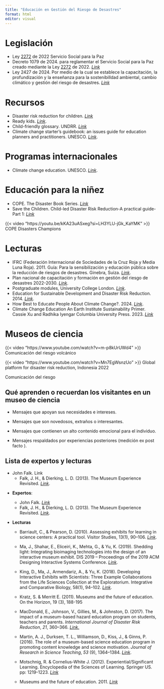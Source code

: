 ```yaml
---
title: "Educación en Gestión del Riesgo de Desastres"
format: html
editor: visual
---
```


# Legislación

-   Ley [2272](https://www.funcionpublica.gov.co/eva/gestornormativo/norma.php?i=197883#2272 "vinculo") de 2022 Servicio Social para la Paz
-   Decreto 1079 de 2024. para reglamentar el Servicio Social para la Paz creado mediante la Ley [2272](https://www.funcionpublica.gov.co/eva/gestornormativo/norma.php?i=197883#2272 "vinculo") de 2022. [*Link*](https://www.funcionpublica.gov.co/eva/gestornormativo/norma.php?i=249476)
-   Ley 2427 de 2024. Por medio de la cual se establece la capacitación, la profundización y la enseñanza para la sostenibilldad ambiental, cambio climático y gestión del riesgo de desastres. [*Link*](https://www.funcionpublica.gov.co/eva/gestornormativo/norma.php?i=250916)

# Recursos

-   Disaster risk reduction for children. [*Link*](https://www.undrr.org/implementing-sendai-framework/sendai-framework-action/disaster-risk-reduction-for-children)
-   Ready kids. [*Link*](https://www.ready.gov/es/kids).
-   Child-friendly glossary. UNDRR. [*Link*](https://www.preventionweb.net/publication/child-friendly-glossary)
-   Climate change starter's guidebook: an issues guide for education planners and practitioners. UNESCO. [*Link*](https://unesdoc.unesco.org/ark:/48223/pf0000211136).

# Programas internacionales

-   Climate change education. UNESCO. [*Link*](https://www.unesco.org/en/climate-change/education).

# Educación para la niñez

-   COPE. The Disaster Book Series. [*Link*](https://cope-disaster-champions.com/)
-   Save the Children. Child-led Disaster Risk Reduction-A practical guide-Part 1: [*Link*](https://resourcecentre.savethechildren.net/document/child-led-disaster-risk-reduction-practical-guide-part-1https://resourcecentre.savethechildren.net/document/child-led-disaster-risk-reduction-practical-guide-part-1)

::: {layout-ncol="2"}
{{< video "https://youtu.be/kKA23uASxeg?si=LH3YLU-jGk_KaYMK" >}} COPE Disasters Champions
:::

# Lecturas

-   IFRC (Federación Internacional de Sociedades de la Cruz Roja y Media Luna Roja). 2011. Guía: Para la sensibilización y educación pública sobre la reducción de riesgos de desastres. Ginebra, Suiza. [*Link*](https://www.preventionweb.net/files/61592_302200publicawarenessddrguidees.pdf).
-   Plan nacional de capacitación y formación en gestión del riesgo de desastres 2022-2030. [*Link*](https://repositorio.gestiondelriesgo.gov.co/handle/20.500.11762/38718?fbclid=IwAR18I1UGQjs6QY50qGJiSpHwZSovFTo_q9wL8p4Q0k7jh9bBsOUFgX5aqrk).
-   Postgraduate modules, University College London. [*Link*](https://www.ucl.ac.uk/risk-disaster-reduction/study/postgraduate-modules).
-   Education for Sustainable Development and Disaster Risk Reduction. 2014. [*Link*](https://books.google.com.co/books?id=SCM9BAAAQBAJ).
-   How Best to Educate People About Climate Change?. 2024. [*Link*](https://news.climate.columbia.edu/2024/01/22/how-best-to-educate-people-about-climate-change/#:~:text=Climate%20change%20is%20multidimensional%20and,%2C%20biology%2C%20geochemistry%20and%20economics.).
-   Climate Change Education An Earth Institute Sustainability Primer. Cassie Xu and Radhika Iyengar Columbia University Press. 2023. [*Link*](https://books.google.com.co/books?id=0brFEAAAQBAJ&printsec=frontcover&dq=Climate+Change+Education+An+Earth+Institute+Sustainability+Primer&hl=es-419&newbks=1&newbks_redir=0&sa=X&redir_esc=y#v=onepage&q=Climate%20Change%20Education%20An%20Earth%20Institute%20Sustainability%20Primer&f=false)

# Museos de ciencia

::: {layout-ncol="2"}
{{< video "https://www.youtube.com/watch?v=m-p8kUrUWd4" >}} Comunicación del riesgo volcánico

{{< video "https://www.youtube.com/watch?v=Mn7EgWsnzUo" >}} Global platform for disaster risk reduction, Indonesia 2022

Comunicación del riesgo
:::

::: callout-tip
## Qué aprenden o recuerdan los visitantes en un museo de ciencia

-   Mensajes que apoyan sus necesidades e intereses.

-   Mensajes que son novedosos, extraños o interesantes.

-   Mensajes que contienen un alto contenido emocional para el individuo.

-   Mensajes respaldados por experiencias posteriores (medición ex post facto ).
:::

## Lista de expertos y lecturas

-   John Falk. Link
    -   Falk, J. H., & Dierking, L. D. (2013). The Museum Experience Revisited. [*Link*](https://books.google.com.co/books?id=Pzo3-SI3DPAC&printsec=frontcover&source=gbs_ge_summary_r&cad=0#v=onepage&q&f=false).

<!-- -->

-   **Expertos**:

    -   John Falk. [*Link*](https://scholar.google.com/citations?user=1hytoUMAAAAJ&hl=en&oi=sra)
    -   Falk, J. H., & Dierking, L. D. (2013). The Museum Experience Revisited. [*Link*](https://doi.org/10.4324/9781315417851).

-   **Lecturas**

    -   Barriault, C., & Pearson, D. (2010). Assessing exhibits for learning in science centers: A practical tool. Visitor Studies, 13(1), 90–106. [*Link*](https://doi.org/10.1080/10645571003618824).

    -   Ma, J., Shahar, E., Eliceiri, K., Mehta, G., & Yu, K. (2019). Shedding light: Integrating bioimaging technologies into the design of an interactive museum exhibit. DIS 2019 – Proceedings of the 2019 ACM Designing Interactive Systems Conference. [*Link*](https://doi.org/10.1145/3322276.3322299).

    -   King, D., Ma, J., Armendariz, A., & Yu, K. (2018). Developing Interactive Exhibits with Scientists: Three Example Collaborations from the Life Sciences Collection at the Exploratorium. Integrative and Comparative Biology, 58(1), 94–102. [*Link*](https://doi.org/10.1093/icb/icy010).

    -   Kratz, S. & Merritt E. (2011). Museums and the future of education. On the Horizon, 19 (3), 188-195

    -   MacDonald, E., Johnson, V., Gillies, M., & Johnston, D. (2017). The impact of a museum-based hazard education program on students, teachers and parents. *International Journal of Disaster Risk Reduction*, *21*, 360–366. [*Link*.](https://doi.org/10.1016/j.ijdrr.2017.01.010)

    -   Martin, A. J., Durksen, T. L., Williamson, D., Kiss, J., & Ginns, P. (2016). The role of a museum-based science education program in promoting content knowledge and science motivation. *Journal of Research in Science Teaching*, *53* (9), 1364–1384. [*Link*](https://doi.org/10.1002/tea.21332).

    -   Motschnig, R. & Cornelius-White J. (2012). Experiential/Significant Learning. Encyclopedia of the Sciences of Learning. Springer US. pp: 1219-1223. [*Link*](https://doi.org/10.1007/978-1-4419-1428-6_574)

    -   Museums and the future of education. 2011. [*Link*](https://www.emerald.com/insight/content/doi/10.1108/10748121111163896/full/html)